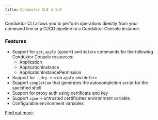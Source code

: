 ```yaml
---
title: Conduktor CLI 0.1.0
---
```


Conduktor CLI allows you to perform operations directly from your command line or a CI/CD pipeline to a Conduktor Console instance.

### Features
- Support for `get`, `apply` (upsert) and `delete` commands for the following Conduktor Console resources:
    - Application
    - ApplicationInstance
    - ApplicationInstancePermission
 - Support for `--dry-run` on `apply` and `delete`
- Support `completion` that generates the autocompletion script for the specified shell
- Support for proxy auth using certificate and key
- Support `ignore` untrusted certificates environment variable
- Configurable environment variables

[Find out more](https://github.com/conduktor/ctl/releases/tag/0.1.0/).
